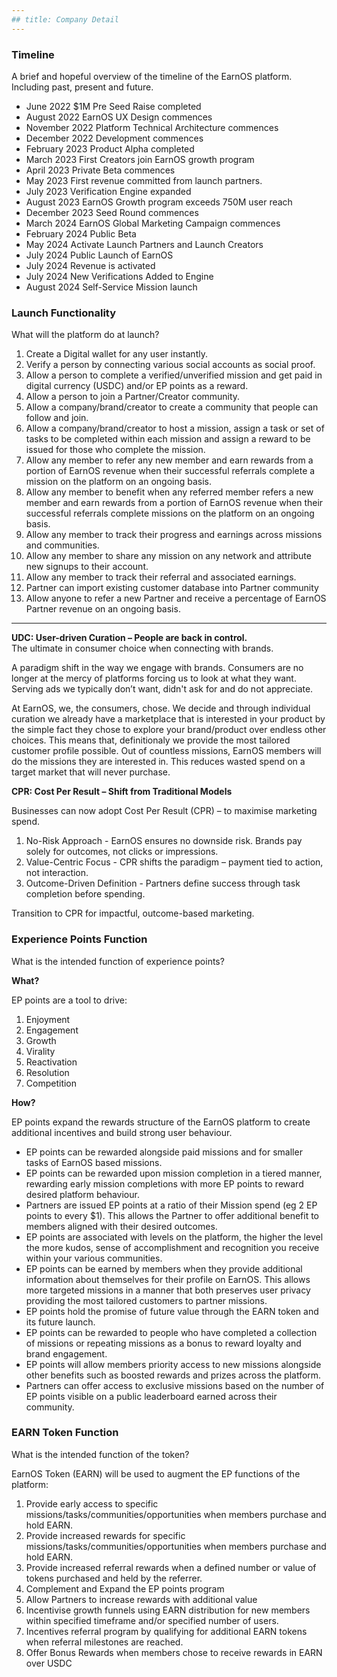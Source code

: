 ```yaml
---
## title: Company Detail
---
```


### Timeline

A brief and hopeful overview of the timeline of the EarnOS platform. Including past, present and future.

- June 2022 $1M Pre Seed Raise completed
- August 2022 EarnOS UX Design commences
- November 2022 Platform Technical Architecture commences
- December 2022 Development commences
- February 2023 Product Alpha completed
- March 2023 First Creators join EarnOS growth program
- April 2023 Private Beta commences
- May 2023 First revenue committed from launch partners.
- July 2023 Verification Engine expanded
- August 2023 EarnOS Growth program exceeds 750M user reach
- December 2023 Seed Round commences
- March 2024 EarnOS Global Marketing Campaign commences
- February 2024 Public Beta
- May 2024 Activate Launch Partners and Launch Creators
- July 2024 Public Launch of EarnOS
- July 2024 Revenue is activated
- July 2024 New Verifications Added to Engine
- August 2024 Self-Service Mission launch

### Launch Functionality

What will the platform do at launch?

1. Create a Digital wallet for any user instantly.
2. Verify a person by connecting various social accounts as social proof.
3. Allow a person to complete a verified/unverified mission and get paid in digital currency (USDC) and/or EP points as a reward.
4. Allow a person to join a Partner/Creator community.
5. Allow a company/brand/creator to create a community that people can follow and join.
6. Allow a company/brand/creator to host a mission, assign a task or set of tasks to be completed within each mission and assign a reward to be issued for those who complete the mission.
7. Allow any member to refer any new member and earn rewards from a portion of EarnOS revenue when their successful referrals complete a mission on the platform on an ongoing basis.
8. Allow any member to benefit when any referred member refers a new member and earn rewards from a portion of EarnOS revenue when their successful referrals complete missions on the platform on an ongoing basis.
9. Allow any member to track their progress and earnings across missions and communities.
10. Allow any member to share any mission on any network and attribute new signups to their account.
11. Allow any member to track their referral and associated earnings.
12. Partner can import existing customer database into Partner community
13. Allow anyone to refer a new Partner and receive a percentage of EarnOS Partner revenue on an ongoing basis.

---

**UDC: User-driven Curation – People are back in control.** \
The ultimate in consumer choice when connecting with brands.

A paradigm shift in the way we engage with brands. Consumers are no longer at the mercy of platforms forcing us to look at what they want. Serving ads we typically don’t want, didn't ask for and do not appreciate.

At EarnOS, we, the consumers, chose. We decide and through individual curation we already have a marketplace that is interested in your product by the simple fact they chose to explore your brand/product over endless other choices. This means that, definitionaly we provide the most tailored customer profile possible. Out of countless missions, EarnOS members will do the missions they are interested in. This reduces wasted spend on a target market that will never purchase.

**CPR: Cost Per Result – Shift from Traditional Models**

Businesses can now adopt Cost Per Result (CPR) – to maximise marketing spend.

1. No-Risk Approach - EarnOS ensures no downside risk. Brands pay solely for outcomes, not clicks or impressions.
2. Value-Centric Focus - CPR shifts the paradigm – payment tied to action, not interaction.
3. Outcome-Driven Definition - Partners define success through task completion before spending.

Transition to CPR for impactful, outcome-based marketing.

### Experience Points Function

What is the intended function of experience points?

**What?**

EP points are a tool to drive:

1. Enjoyment
2. Engagement
3. Growth
4. Virality
5. Reactivation
6. Resolution
7. Competition

**How?**

EP points expand the rewards structure of the EarnOS platform to create additional incentives and build strong user behaviour.

- EP points can be rewarded alongside paid missions and for smaller tasks of EarnOS based missions.
- EP points can be rewarded upon mission completion in a tiered manner, rewarding early mission completions with more EP points to reward desired platform behaviour.
- Partners are issued EP points at a ratio of their Mission spend (eg 2 EP points to every $1). This allows the Partner to offer additional benefit to members aligned with their desired outcomes.
- EP points are associated with levels on the platform, the higher the level the more kudos, sense of accomplishment and recognition you receive within your various communities.
- EP points can be earned by members when they provide additional information about themselves for their profile on EarnOS. This allows more targeted missions in a manner that both preserves user privacy providing the most tailored customers to partner missions.
- EP points hold the promise of future value through the EARN token and its future launch.
- EP points can be rewarded to people who have completed a collection of missions or repeating missions as a bonus to reward loyalty and brand engagement.
- EP points will allow members priority access to new missions alongside other benefits such as boosted rewards and prizes across the platform.
- Partners can offer access to exclusive missions based on the number of EP points visible on a public leaderboard earned across their community.

### EARN Token Function

What is the intended function of the token?

EarnOS Token (EARN) will be used to augment the EP functions of the platform:

1. Provide early access to specific missions/tasks/communities/opportunities when members purchase and hold EARN.
2. Provide increased rewards for specific missions/tasks/communities/opportunities when members purchase and hold EARN.
3. Provide increased referral rewards when a defined number or value of tokens purchased and held by the referrer.
4. Complement and Expand the EP points program
5. Allow Partners to increase rewards with additional value
6. Incentivise growth funnels using EARN distribution for new members within specified timeframe and/or specified number of users.
7. Incentives referral program by qualifying for additional EARN tokens when referral milestones are reached.
8. Offer Bonus Rewards when members chose to receive rewards in EARN over USDC

